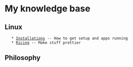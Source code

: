 = My knowledge base =

== Linux ==
    * [[Installations]] -- How to get setup and apps running
    * [[Ricing]] -- Make stuff prettier

== Philosophy ==
